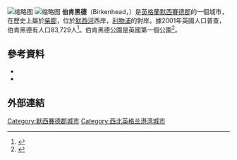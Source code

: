 {{infobox UK place
|country = 英格蘭
|official_name            = Birkenhead
|type                     = Town
|latitude                 = 53.393
|longitude                = -3.014
|population               = 88,818
|population_ref           = （[[2011年英國人口普查|2011年普查]]）<ref name=ONS2011>{{cite web|url=http://neighbourhood.statistics.gov.uk/dissemination/LeadKeyFigures.do?a=7&b=6507732&c=Birkenhead&d=27&e=62&g=6352177&i=1001x1003x1032x1004&m=0&r=1&s=1457201783562&enc=1|title=Area: Birkenhead (Westminster Parliamentary Constituency)|work=Office for National Statistics|accessdate=5 March 2016|archive-url=https://web.archive.org/web/20160315081833/http://neighbourhood.statistics.gov.uk/dissemination/LeadKeyFigures.do?a=7&b=6507732&c=Birkenhead&d=27&e=62&g=6352177&i=1001x1003x1032x1004&m=0&r=1&s=1457201783562&enc=1|archive-date=2016-03-15|dead-url=yes}}</ref>
|area_total_km2           = 25.18
|area_footnotes           = <ref name=ONS2011 />
|population_demonym       = Birkonian
|metropolitan_borough     = [[Metropolitan_Borough_of_Wirral|Wirral]]
|metropolitan_county      = [[默西賽德郡|默西賽德郡]]
|region = 西北英格蘭
|static_image_name = Wirral Museum - old Town Hall, Birkenhead - geograph.org.uk - 237692.jpg
|static_image_caption     = 
|constituency_westminster = [[伯肯黑德_(英國國會選區)|伯肯黑德]]
|post_town                = BIRKENHEAD
|postcode_district        = CH41,CH42,CH43,CH49
|postcode_area            = CH
|dial_code                = 0151
|os_grid_reference        = SJ324890
|london_distance          = {{convert|178|mi|km|abbr=on}}<ref>{{cite web|url=http://boulter.com/gps/distance/?from=53.393+-3.014&to=51.507+-0.127&units=m|title=Coordinate Distance Calculator|work=boulter.com|accessdate=6 March 2016|archive-date=2018-12-25|archive-url=https://web.archive.org/web/20181225040324/http://boulter.com/gps/distance/?from=53.393+-3.014&to=51.507+-0.127&units=m|dead-url=no}}</ref>
|london_direction         = SE
|iso_code                 = GB-WRL
}}
[[File:Woodside_ferry_terminal_from_Radio_City_Tower.jpg|缩略图]]
[[File:Woodside,_Birkenhead_-_geograph.org.uk_-_1200337.jpg|缩略图]]
'''伯肯黑德'''（Birkenhead，{{IPAc-en|ˌ|b|ɜr|k|ən|ˈ|h|ɛ|d}}）是[[英格蘭|英格蘭]][[默西賽德郡|默西賽德郡]]的一個城市，在歷史上屬於[[柴郡|柴郡]]，位於[[默西河|默西河]]西岸，[[利物浦|利物浦]]的對岸。據2001年英國人口普查，伯肯黑德有人口83,729人<ref name=2001census>{{citation|url=http://www.statistics.gov.uk/downloads/census2001/ks_ua_ew_part1.pdf|title=2001 Census: Birkenhead|publisher=Office for National Statistics|accessdate=17 April 2007|archiveurl=https://www.webarchive.org.uk/wayback/archive/20091209151347/http://www.statistics.gov.uk/downloads/census2001/ks_ua_ew_part1.pdf|archivedate=2009-12-09|dead-url=no}}</ref>。伯肯黑德公園是英國第一個公園<ref>{{citation|title=Birkenhead – An Illustrated History|first=Ralph T|last=Brocklebank|publisher=Breedon Books|page=33|year=2003|isbn=1-85983-350-0}}</ref>。
==參考資料==
{{Reflist}}
*{{cite book|title=Birkenhead in Times Past|first=Carol E.|last=Bidston|publisher=Countryside Publications Ltd.|location=Chorley|year=1978|isbn=0861570030|oclc=16480899|ref=harv}}
*{{cite book|title=Birkenhead Through Time|first=Ian|last=Collard|publisher=Amberley|year=2012|isbn=9781848689657|oclc=934954016|ref=harv}}
==外部連結==
{{Commons category|Birkenhead}}
{{Wikivoyage}}
{{Wikisource1911Enc|Birkenhead}}

[[Category:默西賽德郡城市|Category:默西賽德郡城市]]
[[Category:西北英格兰港湾城市|Category:西北英格兰港湾城市]]